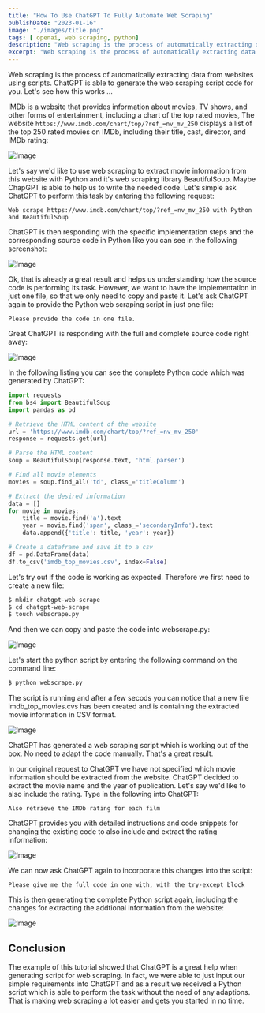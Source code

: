 ```yaml
---
title: "How To Use ChatGPT To Fully Automate Web Scraping"
publishDate: "2023-01-16"
image: "./images/title.png"
tags: [ openai, web scraping, python]
description: "Web scraping is the process of automatically extracting data from websites using scripts. ChatGPT is able to generate the web scraping script code for you. Let's see how this works …" 
excerpt: "Web scraping is the process of automatically extracting data from websites using scripts. ChatGPT is able to generate the web scraping script code for you. Let's see how this works …"
---
```


Web scraping is the process of automatically extracting data from websites using scripts. ChatGPT is able to generate the web scraping script code for you. Let's see how this works …

IMDb is a website that provides information about movies, TV shows, and other forms of entertainment, including a chart of the top rated movies, The website `https://www.imdb.com/chart/top/?ref_=nv_mv_250` displays a list of the top 250 rated movies on IMDb, including their title, cast, director, and IMDb rating:

![Image](images/10.png)

Let's say we'd like to use web scraping to extract movie information from this website with Python and it's web scraping library BeautifulSoup. Maybe ChapGPT is able to help us to write the needed code. Let's simple ask ChatGPT to perform this task by entering the following request:

`Web scrape https://www.imdb.com/chart/top/?ref_=nv_mv_250 with Python and BeautifulSoup`

ChatGPT is then responding with the specific implementation steps and the corresponding source code in Python like you can see in the following screenshot:

![Image](images/20.png)

Ok, that is already a great result and helps us understanding how the source code is performing its task. However, we want to have the implementation in just one file, so that we only need to copy and paste it. Let's ask ChatGPT again to provide the Python web scraping script in just one file:

`Please provide the code in one file.`

Great ChatGPT is responding with the full and complete source code right away:

![Image](images/30.png)

In the following listing you can see the complete Python code which was generated by ChatGPT:

```python
import requests
from bs4 import BeautifulSoup
import pandas as pd

# Retrieve the HTML content of the website
url = 'https://www.imdb.com/chart/top/?ref_=nv_mv_250'
response = requests.get(url)

# Parse the HTML content
soup = BeautifulSoup(response.text, 'html.parser')

# Find all movie elements
movies = soup.find_all('td', class_='titleColumn')

# Extract the desired information
data = []
for movie in movies:
    title = movie.find('a').text
    year = movie.find('span', class_='secondaryInfo').text
    data.append({'title': title, 'year': year})

# Create a dataframe and save it to a csv
df = pd.DataFrame(data)
df.to_csv('imdb_top_movies.csv', index=False)
```

Let's try out if the code is working as expected. Therefore we first need to create a new file:

```bash
$ mkdir chatgpt-web-scrape
$ cd chatgpt-web-scrape
$ touch webscrape.py
```

And then we can copy and paste the code into webscrape.py:

![Image](images/40.png)

Let's start the python script by entering the following command on the command line:

```bash
$ python webscrape.py
```

The script is running and after a few secods you can notice that a new file imdb_top_movies.cvs has been created and is containing the extracted movie information in CSV format.

![Image](images/50.png)

ChatGPT has generated a web scraping script which is working out of the box. No need to adapt the code manually. That's a great result.

In our original request to ChatGPT we have not specified which movie information should be extracted from the website. ChatGPT decided to extract the movie name and the year of publication. Let's say we'd like to also include the rating. Type in the following into ChatGPT:

`Also retrieve the IMDb rating for each film`

ChatGPT provides you with detailed instructions and code snippets for changing the existing code to also include and extract the rating information:

![Image](images/60.png)

We can now ask ChatGPT again to incorporate this changes into the script:

`Please give me the full code in one with, with the try-except block`

This is then generating the complete Python script again, including the changes for extracting the addtional information from the website:

![Image](images/70.png)

## Conclusion

The example of this tutorial showed that ChatGPT is a great help when generating script for web scraping. In fact, we were able to just input our simple requirements into ChatGPT and as a result we received a Python script which is able to perform the task without the need of any adaptions. That is making web scraping a lot easier and gets you started in no time.